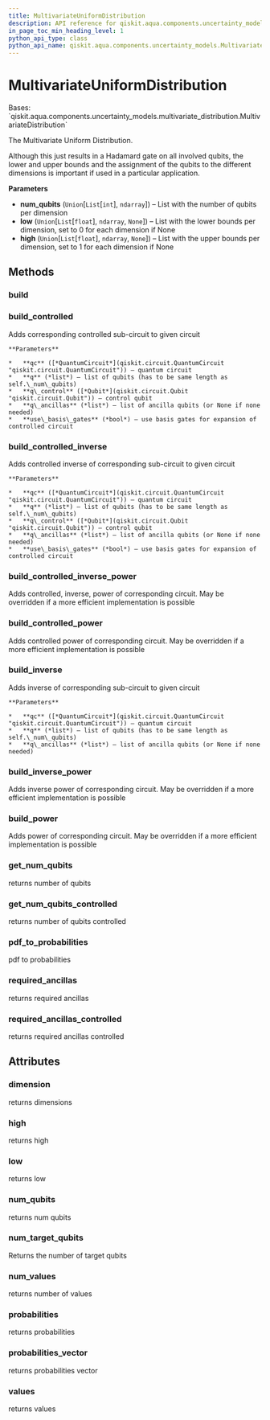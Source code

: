 ```yaml
---
title: MultivariateUniformDistribution
description: API reference for qiskit.aqua.components.uncertainty_models.MultivariateUniformDistribution
in_page_toc_min_heading_level: 1
python_api_type: class
python_api_name: qiskit.aqua.components.uncertainty_models.MultivariateUniformDistribution
---
```


# MultivariateUniformDistribution

<Class id="qiskit.aqua.components.uncertainty_models.MultivariateUniformDistribution" isDedicatedPage={true} github="https://github.com/qiskit-community/qiskit-aqua/tree/stable/0.9/qiskit/aqua/components/uncertainty_models/multivariate_uniform_distribution.py" signature="MultivariateUniformDistribution(num_qubits, low=None, high=None)">
  Bases: `qiskit.aqua.components.uncertainty_models.multivariate_distribution.MultivariateDistribution`

  The Multivariate Uniform Distribution.

  Although this just results in a Hadamard gate on all involved qubits, the lower and upper bounds and the assignment of the qubits to the different dimensions is important if used in a particular application.

  **Parameters**

  *   **num\_qubits** (`Union`\[`List`\[`int`], `ndarray`]) – List with the number of qubits per dimension
  *   **low** (`Union`\[`List`\[`float`], `ndarray`, `None`]) – List with the lower bounds per dimension, set to 0 for each dimension if None
  *   **high** (`Union`\[`List`\[`float`], `ndarray`, `None`]) – List with the upper bounds per dimension, set to 1 for each dimension if None

  ## Methods

  ### build

  <Function id="qiskit.aqua.components.uncertainty_models.MultivariateUniformDistribution.build" signature="MultivariateUniformDistribution.build(qc, q, q_ancillas=None, params=None)" />

  ### build\_controlled

  <Function id="qiskit.aqua.components.uncertainty_models.MultivariateUniformDistribution.build_controlled" signature="MultivariateUniformDistribution.build_controlled(qc, q, q_control, q_ancillas=None, use_basis_gates=True)">
    Adds corresponding controlled sub-circuit to given circuit

    **Parameters**

    *   **qc** ([*QuantumCircuit*](qiskit.circuit.QuantumCircuit "qiskit.circuit.QuantumCircuit")) – quantum circuit
    *   **q** (*list*) – list of qubits (has to be same length as self.\_num\_qubits)
    *   **q\_control** ([*Qubit*](qiskit.circuit.Qubit "qiskit.circuit.Qubit")) – control qubit
    *   **q\_ancillas** (*list*) – list of ancilla qubits (or None if none needed)
    *   **use\_basis\_gates** (*bool*) – use basis gates for expansion of controlled circuit
  </Function>

  ### build\_controlled\_inverse

  <Function id="qiskit.aqua.components.uncertainty_models.MultivariateUniformDistribution.build_controlled_inverse" signature="MultivariateUniformDistribution.build_controlled_inverse(qc, q, q_control, q_ancillas=None, use_basis_gates=True)">
    Adds controlled inverse of corresponding sub-circuit to given circuit

    **Parameters**

    *   **qc** ([*QuantumCircuit*](qiskit.circuit.QuantumCircuit "qiskit.circuit.QuantumCircuit")) – quantum circuit
    *   **q** (*list*) – list of qubits (has to be same length as self.\_num\_qubits)
    *   **q\_control** ([*Qubit*](qiskit.circuit.Qubit "qiskit.circuit.Qubit")) – control qubit
    *   **q\_ancillas** (*list*) – list of ancilla qubits (or None if none needed)
    *   **use\_basis\_gates** (*bool*) – use basis gates for expansion of controlled circuit
  </Function>

  ### build\_controlled\_inverse\_power

  <Function id="qiskit.aqua.components.uncertainty_models.MultivariateUniformDistribution.build_controlled_inverse_power" signature="MultivariateUniformDistribution.build_controlled_inverse_power(qc, q, q_control, power, q_ancillas=None, use_basis_gates=True)">
    Adds controlled, inverse, power of corresponding circuit. May be overridden if a more efficient implementation is possible
  </Function>

  ### build\_controlled\_power

  <Function id="qiskit.aqua.components.uncertainty_models.MultivariateUniformDistribution.build_controlled_power" signature="MultivariateUniformDistribution.build_controlled_power(qc, q, q_control, power, q_ancillas=None, use_basis_gates=True)">
    Adds controlled power of corresponding circuit. May be overridden if a more efficient implementation is possible
  </Function>

  ### build\_inverse

  <Function id="qiskit.aqua.components.uncertainty_models.MultivariateUniformDistribution.build_inverse" signature="MultivariateUniformDistribution.build_inverse(qc, q, q_ancillas=None)">
    Adds inverse of corresponding sub-circuit to given circuit

    **Parameters**

    *   **qc** ([*QuantumCircuit*](qiskit.circuit.QuantumCircuit "qiskit.circuit.QuantumCircuit")) – quantum circuit
    *   **q** (*list*) – list of qubits (has to be same length as self.\_num\_qubits)
    *   **q\_ancillas** (*list*) – list of ancilla qubits (or None if none needed)
  </Function>

  ### build\_inverse\_power

  <Function id="qiskit.aqua.components.uncertainty_models.MultivariateUniformDistribution.build_inverse_power" signature="MultivariateUniformDistribution.build_inverse_power(qc, q, power, q_ancillas=None)">
    Adds inverse power of corresponding circuit. May be overridden if a more efficient implementation is possible
  </Function>

  ### build\_power

  <Function id="qiskit.aqua.components.uncertainty_models.MultivariateUniformDistribution.build_power" signature="MultivariateUniformDistribution.build_power(qc, q, power, q_ancillas=None)">
    Adds power of corresponding circuit. May be overridden if a more efficient implementation is possible
  </Function>

  ### get\_num\_qubits

  <Function id="qiskit.aqua.components.uncertainty_models.MultivariateUniformDistribution.get_num_qubits" signature="MultivariateUniformDistribution.get_num_qubits()">
    returns number of qubits
  </Function>

  ### get\_num\_qubits\_controlled

  <Function id="qiskit.aqua.components.uncertainty_models.MultivariateUniformDistribution.get_num_qubits_controlled" signature="MultivariateUniformDistribution.get_num_qubits_controlled()">
    returns number of qubits controlled
  </Function>

  ### pdf\_to\_probabilities

  <Function id="qiskit.aqua.components.uncertainty_models.MultivariateUniformDistribution.pdf_to_probabilities" signature="static MultivariateUniformDistribution.pdf_to_probabilities(pdf, low, high, num_values)">
    pdf to probabilities
  </Function>

  ### required\_ancillas

  <Function id="qiskit.aqua.components.uncertainty_models.MultivariateUniformDistribution.required_ancillas" signature="MultivariateUniformDistribution.required_ancillas()">
    returns required ancillas
  </Function>

  ### required\_ancillas\_controlled

  <Function id="qiskit.aqua.components.uncertainty_models.MultivariateUniformDistribution.required_ancillas_controlled" signature="MultivariateUniformDistribution.required_ancillas_controlled()">
    returns required ancillas controlled
  </Function>

  ## Attributes

  ### dimension

  <Attribute id="qiskit.aqua.components.uncertainty_models.MultivariateUniformDistribution.dimension">
    returns dimensions
  </Attribute>

  ### high

  <Attribute id="qiskit.aqua.components.uncertainty_models.MultivariateUniformDistribution.high">
    returns high
  </Attribute>

  ### low

  <Attribute id="qiskit.aqua.components.uncertainty_models.MultivariateUniformDistribution.low">
    returns low
  </Attribute>

  ### num\_qubits

  <Attribute id="qiskit.aqua.components.uncertainty_models.MultivariateUniformDistribution.num_qubits">
    returns num qubits
  </Attribute>

  ### num\_target\_qubits

  <Attribute id="qiskit.aqua.components.uncertainty_models.MultivariateUniformDistribution.num_target_qubits">
    Returns the number of target qubits
  </Attribute>

  ### num\_values

  <Attribute id="qiskit.aqua.components.uncertainty_models.MultivariateUniformDistribution.num_values">
    returns number of values
  </Attribute>

  ### probabilities

  <Attribute id="qiskit.aqua.components.uncertainty_models.MultivariateUniformDistribution.probabilities">
    returns probabilities
  </Attribute>

  ### probabilities\_vector

  <Attribute id="qiskit.aqua.components.uncertainty_models.MultivariateUniformDistribution.probabilities_vector">
    returns probabilities vector
  </Attribute>

  ### values

  <Attribute id="qiskit.aqua.components.uncertainty_models.MultivariateUniformDistribution.values">
    returns values
  </Attribute>
</Class>

